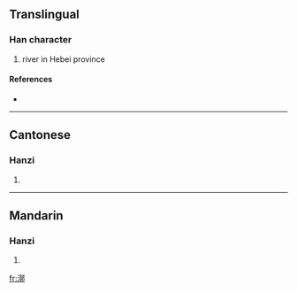 ==Translingual==

===Han character===
{{Han char|rn=85|rad=水|as=11|sn=14|four=3712<sub>7</sub>|canj=水卜木中 (EYDL)}}

# river in Hebei province

====References====
* {{Han ref|kx=0647.130|dkj=18178|dj=1057.120|hdz=31705.010|uh=6F37|ud=28471|bh=E272|bd=57970}}

----

==Cantonese==

===Hanzi===
{{yue-hanzi|jyut=|y=kwok3}}

# {{defn|Cantonese|sort=水11}}

----

==Mandarin==

===Hanzi===
{{cmn-hanzi|pin=[[kuò]] ([[kuo4]])|wg=k'uo<sup>4</sup>}}

# {{defn|Mandarin|sort=水11}}

[[fr:漷]]